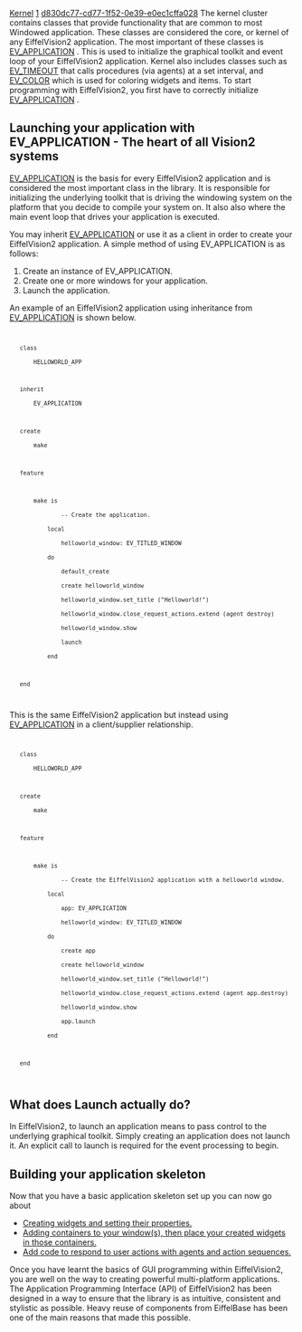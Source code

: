 [[Property:title|Kernel]]
[[Property:weight|1]]
[[Property:uuid|d830dc77-cd77-1f52-0e39-e0ec1cffa028]]
The kernel cluster contains classes that provide functionality that are common to most Windowed application. These classes are considered the core, or kernel of any EiffelVision2 application. The most important of these classes is [[ref:libraries/vision2/reference/ev_application_chart|EV_APPLICATION]] . This is used to initialize the graphical toolkit and event loop of your EiffelVision2 application. Kernel also includes classes such as [[ref:libraries/vision2/reference/ev_timeout_chart| EV_TIMEOUT]]  that calls procedures (via agents) at a set interval, and [[ref:libraries/vision2/reference/ev_color_chart| EV_COLOR]]  which is used for coloring widgets and items. To start programming with EiffelVision2, you first have to correctly initialize [[ref:libraries/vision2/reference/ev_application_chart|EV_APPLICATION]] . 

==Launching your application with EV_APPLICATION - The heart of all Vision2 systems==

[[ref:libraries/vision2/reference/ev_application_chart|EV_APPLICATION]]  is the basis for every EiffelVision2 application and is considered the most important class in the library. It is responsible for initializing the underlying toolkit that is driving the windowing system on the platform that you decide to compile your system on. It also also where the main event loop that drives your application is executed. 

{{note|It is ''' not''' possible to create a Vision2 component unless an application exists (query [[ref:/libraries/vision2/reference/ev_environment_chart|EV_ENVIRONMENT]] ). }}
You may inherit [[ref:libraries/vision2/reference/ev_application_chart|EV_APPLICATION]]  or use it as a client in order to create your EiffelVision2 application. A simple method of using EV_APPLICATION is as follows: 
# Create an instance of EV_APPLICATION.
# Create one or more windows for your application.
# Launch the application.

An example of an EiffelVision2 application using inheritance from [[ref:libraries/vision2/reference/ev_application_chart|EV_APPLICATION]]  is shown below.
<code>
	class
		HELLOWORLD_APP

	inherit
		EV_APPLICATION

	create
		make

	feature

		make is
				-- Create the application.
			local
				helloworld_window: EV_TITLED_WINDOW
			do
				default_create
				create helloworld_window
				helloworld_window.set_title ("Helloworld!")
				helloworld_window.close_request_actions.extend (agent destroy) 
				helloworld_window.show
				launch
			end

	end
</code>

This is the same EiffelVision2 application but instead using [[ref:libraries/vision2/reference/ev_application_chart|EV_APPLICATION]] in a client/supplier relationship. 
<code>
	class
		HELLOWORLD_APP

	create
		make

	feature

		make is
				-- Create the EiffelVision2 application with a helloworld window.
			local
				app: EV_APPLICATION
				helloworld_window: EV_TITLED_WINDOW
			do
				create app
				create helloworld_window
				helloworld_window.set_title ("Helloworld!")
				helloworld_window.close_request_actions.extend (agent app.destroy)
				helloworld_window.show
				app.launch
			end

	end
</code>

==What does Launch actually do?==
In EiffelVision2, to launch an application means to pass control to the underlying graphical toolkit. Simply creating an application does not launch it. An explicit call to launch is required for the event processing to begin. 
{{note|An EiffelVision2 system is event based. This means that you do not have control of the execution within an EiffelVision2 system, but must respond appropriately to [[Events|events]]  as they occur. Therefore, if you call launch on an [[ref:libraries/vision2/reference/ev_application_chart|EV_APPLICATION]] , the processing for the application will continue indefinitely unless you have provided a way to exit the application. It is essential to initialize your components correctly, so your application can be exited (call <eiffel>destroy</eiffel> on the application). }}

==Building your application skeleton==

Now that you have a basic application skeleton set up you can now go about
*  [[Widgets|Creating widgets and setting their properties.]]  
*  [[Containers|Adding containers to your window(s), then place your created widgets in those containers.]]  
*  [[Events|Add code to respond to user actions with agents and action sequences.]]  

Once you have learnt the basics of GUI programming within EiffelVision2, you are well on the way to creating powerful multi-platform applications. The Application Programming Interface (API) of EiffelVision2 has been designed in a way to ensure that the library is as intuitive, consistent and stylistic as possible. Heavy reuse of components from EiffelBase has been one of the main reasons that made this possible.

